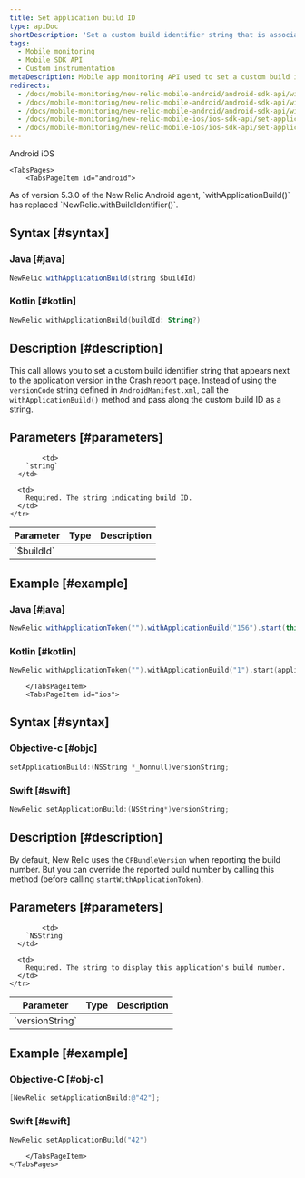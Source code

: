 ```yaml
---
title: Set application build ID
type: apiDoc
shortDescription: 'Set a custom build identifier string that is associated with an interaction.'
tags:
  - Mobile monitoring
  - Mobile SDK API
  - Custom instrumentation
metaDescription: Mobile app monitoring API used to set a custom build identifier string that is associated with an interaction.
redirects:
  - /docs/mobile-monitoring/new-relic-mobile-android/android-sdk-api/withapplicationbuild-android-agent-api
  - /docs/mobile-monitoring/new-relic-mobile-android/android-sdk-api/withapplicationbuild-android-sdk-api
  - /docs/mobile-monitoring/new-relic-mobile-android/android-sdk-api/with-application-build
  - /docs/mobile-monitoring/new-relic-mobile-ios/ios-sdk-api/set-application-build-ios-sdk-api
  - /docs/mobile-monitoring/new-relic-mobile-ios/ios-sdk-api/set-application-build
---
```


<Tabs>
	<TabsBar>
        <TabsBarItem id="android">
            Android
        </TabsBarItem>
        <TabsBarItem id="ios">
            iOS
        </TabsBarItem>
    </TabsBar>

    <TabsPages>
        <TabsPageItem id="android">

<Callout variant="important">
  As of version 5.3.0 of the New Relic Android agent, `withApplicationBuild()` has replaced `NewRelic.withBuildIdentifier()`.
  </Callout>
  
## Syntax [#syntax]

### Java [#java]

```java
NewRelic.withApplicationBuild(string $buildId)
```

### Kotlin [#kotlin]

```kotlin
NewRelic.withApplicationBuild(buildId: String?)
```

## Description [#description]

This call allows you to set a custom build identifier string that appears next to the application version in the [Crash report page](/docs/mobile-monitoring/mobile-monitoring-ui/crashes/mobile-apps-crash-report-dashboard#details). Instead of using the `versionCode` string defined in `AndroidManifest.xml`, call the `withApplicationBuild()` method and pass along the custom build ID as a string.

## Parameters [#parameters]

<table>
  <thead>
    <tr>
      <th width={200}>
        Parameter
      </th>
      <th width={200}>
        Type
      </th>
      <th>
        Description
      </th>
    </tr>
  </thead>

  <tbody>
    <tr>
      <td>
        `$buildId`
      </td>

            <td>
        `string`
      </td>

      <td>
        Required. The string indicating build ID.
      </td>
    </tr>

  </tbody>
</table>


## Example [#example]

### Java [#java]

```java
NewRelic.withApplicationToken("").withApplicationBuild("156").start(this.getApplication());
```

### Kotlin [#kotlin]

```kotlin
NewRelic.withApplicationToken("").withApplicationBuild("1").start(applicationContext)
```

        </TabsPageItem>
        <TabsPageItem id="ios">

## Syntax [#syntax]

### Objective-c [#objc]

```objectivec
setApplicationBuild:(NSString *_Nonnull)versionString;
```

### Swift [#swift]

```swift
NewRelic.setApplicationBuild:(NSString*)versionString;
```

## Description [#description]

By default, New Relic uses the `CFBundleVersion` when reporting the build number. But you can override the reported build number by calling this method (before calling `startWithApplicationToken`).

## Parameters [#parameters]

<table>
  <thead>
    <tr>
      <th width={200}>
        Parameter
      </th>
      <th width={200}>
        Type
      </th>
      <th>
        Description
      </th>
    </tr>
  </thead>

  <tbody>
    <tr>
      <td>
        `versionString`
      </td>

            <td>
        `NSString`
      </td>

      <td>
        Required. The string to display this application's build number.
      </td>
    </tr>

  </tbody>
</table>

## Example [#example]

### Objective-C [#obj-c]

```objectivec
[NewRelic setApplicationBuild:@"42"];
```

### Swift [#swift]

```swift
NewRelic.setApplicationBuild("42")
```

        </TabsPageItem>
    </TabsPages>
</Tabs>
